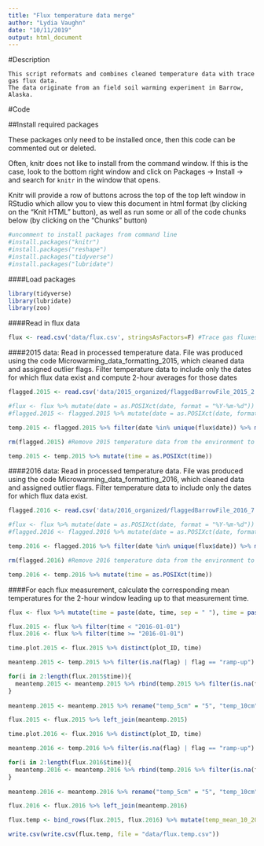 ```yaml
---
title: "Flux temperature data merge"
author: "Lydia Vaughn"
date: "10/11/2019"
output: html_document
---
```


#Description
```
This script reformats and combines cleaned temperature data with trace gas flux data.
The data originate from an field soil warming experiment in Barrow, Alaska.

```
#Code

##Install required packages

These packages only need to be installed once, then this code can be commented out or deleted.

Often, knitr does not like to install from the command window. If this is the case, look to the bottom right window and click on Packages -> Install -> and search for `knitr` in the window that opens.  

Knitr will provide a row of buttons across the top of the top left window in RStudio which allow you to view this document in html format (by clicking on the "Knit HTML" button), as well as run some or all of the code chunks below (by clicking on the "Chunks" button)

```r
#uncomment to install packages from command line
#install.packages("knitr")
#install.packages("reshape")
#install.packages("tidyverse")
#install.packages("lubridate")
```

####Load packages
```r
library(tidyverse)
library(lubridate)
library(zoo)
```

####Read in flux data
```r
flux <- read.csv('data/flux.csv', stringsAsFactors=F) #Trace gas fluxes measured from microwarming experiment in 2015 and 2015
```

####2015 data: 
Read in processed temperature data.  File was produced using the code Microwarming_data_formatting_2015, which cleaned data and assigned outlier flags.
Filter temperature data to include only the dates for which flux data exist and compute 2-hour averages for those dates
```r
flagged.2015 <- read.csv('data/2015_organized/flaggedBarrowFile_2015_2.csv', stringsAsFactors=F) #Data following QA/QC, with column flagging outliers

#flux <- flux %>% mutate(date = as.POSIXct(date, format = "%Y-%m-%d")) #uncomment if date formats cause trouble
#flagged.2015 <- flagged.2015 %>% mutate(date = as.POSIXct(date, format = "%Y-%m-%d"))

temp.2015 <- flagged.2015 %>% filter(date %in% unique(flux$date)) %>% mutate(treatment = if_else(heatStat == "H", "A", "C"), plot_ID = paste(block, treatment, sep = ""))

rm(flagged.2015) #Remove 2015 temperature data from the environment to open up memory.  

temp.2015 <- temp.2015 %>% mutate(time = as.POSIXct(time))
```

####2016 data: 
Read in processed temperature data.  File was produced using the code Microwarming_data_formatting_2016, which cleaned data and assigned outlier flags.
Filter temperature data to include only the dates for which flux data exist. 
```r
flagged.2016 <- read.csv('data/2016_organized/flaggedBarrowFile_2016_7.csv', stringsAsFactors=F) #Data following QA/QC, with column flagging outliers

#flux <- flux %>% mutate(date = as.POSIXct(date, format = "%Y-%m-%d")) #uncomment if date formats cause trouble
#flagged.2016 <- flagged.2016 %>% mutate(date = as.POSIXct(date, format = "%Y-%m-%d"))

temp.2016 <- flagged.2016 %>% filter(date %in% unique(flux$date)) %>% mutate(treatment = if_else(heatStat == "H", "A", "C"), plot_ID = paste(block, treatment, sep = ""))

rm(flagged.2016) #Remove 2016 temperature data from the environment to open up memory.  

temp.2016 <- temp.2016 %>% mutate(time = as.POSIXct(time))
```

####For each flux measurement, calculate the corresponding mean temperatures for the 2-hour window leading up to that measurement time.  
```r
flux <- flux %>% mutate(time = paste(date, time, sep = " "), time = paste(time, ":00", sep = ""), time = as.POSIXct(time, format = "%Y-%m-%d %H:%M:%S"))

flux.2015 <- flux %>% filter(time < "2016-01-01")
flux.2016 <- flux %>% filter(time >= "2016-01-01")

time.plot.2015 <- flux.2015 %>% distinct(plot_ID, time)

meantemp.2015 <- temp.2015 %>% filter(is.na(flag) | flag == "ramp-up") %>% filter(plot_ID == time.plot.2015$plot_ID[1], time > time.plot.2015$time[1] - 7200, time <= time.plot.2015$time[1]) %>% group_by(heater, plot_ID, depth, flag) %>% summarize(temp_2h = mean(value)) %>% mutate(time = time.plot.2015$time[1]) %>% spread(key = depth, value = temp_2h) 

for(i in 2:length(flux.2015$time)){
  meantemp.2015 <- meantemp.2015 %>% rbind(temp.2015 %>% filter(is.na(flag) | flag == "ramp-up") %>% filter(plot_ID == time.plot.2015$plot_ID[i], time > time.plot.2015$time[i] - 7200, time <= time.plot.2015$time[i]) %>% group_by(heater, plot_ID, depth, flag) %>% summarize(temp_2h = mean(value)) %>% mutate(time = time.plot.2015$time[i]) %>% spread(key = depth, value = temp_2h))
}
  
meantemp.2015 <- meantemp.2015 %>% rename("temp_5cm" = "5", "temp_10cm" = "10", "temp_15cm" = "15", "temp_20cm" = "20", "temp_25cm" = "25", "temp_35cm" = "35", "temp_50cm" = "50") 

flux.2015 <- flux.2015 %>% left_join(meantemp.2015)

time.plot.2016 <- flux.2016 %>% distinct(plot_ID, time)

meantemp.2016 <- temp.2016 %>% filter(is.na(flag) | flag == "ramp-up") %>% filter(plot_ID == time.plot.2016$plot_ID[1], time > time.plot.2016$time[1] - 7200, time <= time.plot.2016$time[1]) %>% group_by(heater, plot_ID, depth, flag) %>% summarize(temp_2h = mean(value)) %>% mutate(time = time.plot.2016$time[1]) %>% spread(key = depth, value = temp_2h) 

for(i in 2:length(flux.2016$time)){
  meantemp.2016 <- meantemp.2016 %>% rbind(temp.2016 %>% filter(is.na(flag) | flag == "ramp-up") %>% filter(plot_ID == time.plot.2016$plot_ID[i], time > time.plot.2016$time[i] - 7200, time <= time.plot.2016$time[i]) %>% group_by(heater, plot_ID, depth, flag) %>% summarize(temp_2h = mean(value)) %>% mutate(time = time.plot.2016$time[i]) %>% spread(key = depth, value = temp_2h))
}
  
meantemp.2016 <- meantemp.2016 %>% rename("temp_5cm" = "5", "temp_10cm" = "10", "temp_15cm" = "15", "temp_20cm" = "20", "temp_25cm" = "25", "temp_35cm" = "35", "temp_50cm" = "50") 

flux.2016 <- flux.2016 %>% left_join(meantemp.2016)

flux.temp <- bind_rows(flux.2015, flux.2016) %>% mutate(temp_mean_10_20_35 = (temp_10cm + temp_20cm + temp_35cm) / 3)

write.csv(write.csv(flux.temp, file = "data/flux.temp.csv"))
```